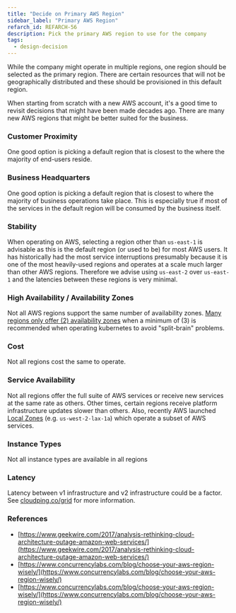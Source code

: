 ```yaml
---
title: "Decide on Primary AWS Region"
sidebar_label: "Primary AWS Region"
refarch_id: REFARCH-56
description: Pick the primary AWS region to use for the company
tags:
  - design-decision
---
```



While the company might operate in multiple regions, one region should be selected as the primary region. There are
certain resources that will not be geographically distributed and these should be provisioned in this default region.

When starting from scratch with a new AWS account, it's a good time to revisit decisions that might have been made
decades ago. There are many new AWS regions that might be better suited for the business.

### Customer Proximity

One good option is picking a default region that is closest to the where the majority of end-users reside.

### Business Headquarters

One good option is picking a default region that is closest to where the majority of business operations take place.
This is especially true if most of the services in the default region will be consumed by the business itself.

### Stability

When operating on AWS, selecting a region other than `us-east-1` is advisable as this is the default region (or used to
be) for most AWS users. It has historically had the most service interruptions presumably because it is one of the most
heavily-used regions and operates at a scale much larger than other AWS regions. Therefore we advise using `us-east-2`
over `us-east-1` and the latencies between these regions is very minimal.

### High Availability / Availability Zones

Not all AWS regions support the same number of availability zones.
[Many regions only offer (2) availability zones](https://howto.lintel.in/list-of-aws-regions-and-availability-zones/)
when a minimum of (3) is recommended when operating kubernetes to avoid "split-brain" problems.

### Cost

Not all regions cost the same to operate.

### Service Availability

Not all regions offer the full suite of AWS services or receive new services at the same rate as others. Other times,
certain regions receive platform infrastructure updates slower than others. Also, recently AWS launched
[Local Zones](https://aws.amazon.com/about-aws/global-infrastructure/regions_az/#AWS_Local_Zones) (e.g.
`us-west-2-lax-1a`) which operate a subset of AWS services.

### Instance Types

Not all instance types are available in all regions

### Latency

Latency between v1 infrastructure and v2 infrastructure could be a factor. See
[cloudping.co/grid](https://www.cloudping.co/grid) for more information.

### References

- [https://www.geekwire.com/2017/analysis-rethinking-cloud-architecture-outage-amazon-web-services/](https://www.geekwire.com/2017/analysis-rethinking-cloud-architecture-outage-amazon-web-services/)
- [https://www.concurrencylabs.com/blog/choose-your-aws-region-wisely/](https://www.concurrencylabs.com/blog/choose-your-aws-region-wisely/)
- [https://www.concurrencylabs.com/blog/choose-your-aws-region-wisely/](https://www.concurrencylabs.com/blog/choose-your-aws-region-wisely/)
